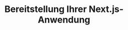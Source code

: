 ---
source-updated-at: 2025-05-16T04:52:11.000Z
translation-updated-at: 2025-06-02T19:57:27.482Z
title: Bereitstellung Ihrer Next.js-Anwendung
nav_title: Bereitstellung
description: Erfahren Sie, wie Sie Ihre Next.js-Anwendung bereitstellen können.
source: app/getting-started/deploying
---